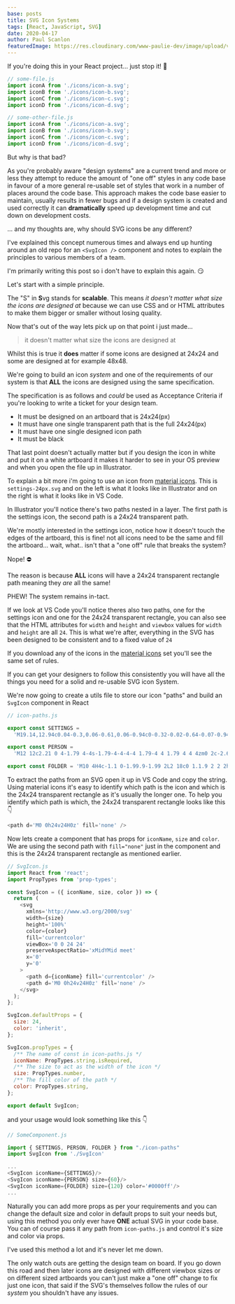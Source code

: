 ```yaml
---
base: posts
title: SVG Icon Systems
tags: [React, JavaScript, SVG]
date: 2020-04-17
author: Paul Scanlon
featuredImage: https://res.cloudinary.com/www-paulie-dev/image/upload/v1595915556/paulie.dev/2020/04/svg-icon-systems_e23nav.jpg
---
```


If you're doing this in your React project... just stop it! 🛑

```javascript
// some-file.js
import iconA from './icons/icon-a.svg';
import iconB from './icons/icon-b.svg';
import iconC from './icons/icon-c.svg';
import iconD from './icons/icon-d.svg';
```

```javascript
// some-other-file.js
import iconA from './icons/icon-a.svg';
import iconB from './icons/icon-b.svg';
import iconC from './icons/icon-c.svg';
import iconD from './icons/icon-d.svg';
```

But why is that bad?

As you're probably aware "design systems" are a current trend and more or less they attempt to reduce the amount of "one
off" styles in any code base in favour of a more general re-usable set of styles that work in a number of places around
the code base. This approach makes the code base easier to maintain, usually results in fewer bugs and if a design
system is created and used correctly it can **dramatically** speed up development time and cut down on development
costs.

... and my thoughts are, why should SVG icons be any different?

I've explained this concept numerous times and always end up hunting around an old repo for an `<SvgIcon />` component
and notes to explain the principles to various members of a team.

I'm primarily writing this post so i don't have to explain this again. 😏

Let's start with a simple principle.

The "S" in **S**vg stands for **scalable**. This means _it doesn't matter what size the icons are designed at_ because
we can use CSS and or HTML attributes to make them bigger or smaller without losing quality.

Now that's out of the way lets pick up on that point i just made...

> it doesn't matter what size the icons are designed at

Whilst this is true it **does** matter if some icons are designed at 24x24 and some are designed at for example 48x48.

We're going to build an icon _system_ and one of the requirements of our system is that **ALL** the icons are designed
using the same specification.

The specification is as follows and _could_ be used as Acceptance Criteria if you're looking to write a ticket for your
design team.

- It must be designed on an artboard that is 24x24(px)
- It must have one single transparent path that is the full 24x24(px)
- It must have one single designed icon path
- It must be black

That last point doesn't actually matter but if you design the icon in white and put it on a white artboard it makes it
harder to see in your OS preview and when you open the file up in Illustrator.

To explain a bit more i'm going to use an icon from
[material icons](https://material.io/resources/icons/?style=baseline). This is `settings-24px.svg` and on the left is
what it looks like in Illustrator and on the right is what it looks like in VS Code.

<AstroImage
  width='768'
  height='480'
  alt='Screenhot of viewbox'
  url='https://res.cloudinary.com/www-paulie-dev/image/upload/v1595927640/paulie.dev/2020/04/svg-icon-systems-image-1_jvtlpo.jpg'
/>

In Illustrator you'll notice there's two paths nested in a layer. The first path is the settings icon, the second path
is a 24x24 transparent path.

We're mostly interested in the settings icon, notice how it doesn't touch the edges of the artboard, this is fine! not
all icons need to be the same and fill the artboard... wait, what.. isn't that a "one off" rule that breaks the system?

Nope! ⛔

The reason is because **ALL** icons will have a 24x24 transparent rectangle path meaning they _are_ all the same!

PHEW! The system remains in-tact.

If we look at VS Code you'll notice theres also two paths, one for the settings icon and one for the 24x24 transparent
rectangle, you can also see that the HTML attributes for `width` and `height` and `viewbox` values for `width` and
`height` are all `24`. This is what we're after, everything in the SVG has been designed to be consistent and to a fixed
value of `24`

If you download any of the icons in the [material icons](https://material.io/resources/icons/?style=baseline) set you'll
see the same set of rules.

If you can get your designers to follow this consistently you will have all the things you need for a solid and
re-usable SVG icon System.

We're now going to create a utils file to store our icon "paths" and build an `SvgIcon` component in React

```javascript
// icon-paths.js

export const SETTINGS =
  'M19.14,12.94c0.04-0.3,0.06-0.61,0.06-0.94c0-0.32-0.02-0.64-0.07-0.94l2.03-1.58c0.18-0.14,0.23-0.41,0.12-0.61 l-1.92-3.32c-0.12-0.22-0.37-0.29-0.59-0.22l-2.39,0.96c-0.5-0.38-1.03-0.7-1.62-0.94L14.4,2.81c-0.04-0.24-0.24-0.41-0.48-0.41 h-3.84c-0.24,0-0.43,0.17-0.47,0.41L9.25,5.35C8.66,5.59,8.12,5.92,7.63,6.29L5.24,5.33c-0.22-0.08-0.47,0-0.59,0.22L2.74,8.87 C2.62,9.08,2.66,9.34,2.86,9.48l2.03,1.58C4.84,11.36,4.8,11.69,4.8,12s0.02,0.64,0.07,0.94l-2.03,1.58 c-0.18,0.14-0.23,0.41-0.12,0.61l1.92,3.32c0.12,0.22,0.37,0.29,0.59,0.22l2.39-0.96c0.5,0.38,1.03,0.7,1.62,0.94l0.36,2.54 c0.05,0.24,0.24,0.41,0.48,0.41h3.84c0.24,0,0.44-0.17,0.47-0.41l0.36-2.54c0.59-0.24,1.13-0.56,1.62-0.94l2.39,0.96 c0.22,0.08,0.47,0,0.59-0.22l1.92-3.32c0.12-0.22,0.07-0.47-0.12-0.61L19.14,12.94z M12,15.6c-1.98,0-3.6-1.62-3.6-3.6 s1.62-3.6,3.6-3.6s3.6,1.62,3.6,3.6S13.98,15.6,12,15.6z';

export const PERSON =
  'M12 12c2.21 0 4-1.79 4-4s-1.79-4-4-4-4 1.79-4 4 1.79 4 4 4zm0 2c-2.67 0-8 1.34-8 4v2h16v-2c0-2.66-5.33-4-8-4z';

export const FOLDER = 'M10 4H4c-1.1 0-1.99.9-1.99 2L2 18c0 1.1.9 2 2 2h16c1.1 0 2-.9 2-2V8c0-1.1-.9-2-2-2h-8l-2-2z';
```

To extract the paths from an SVG open it up in VS Code and copy the string. Using material icons it's easy to identify
which path is the icon and which is the 24x24 transparent rectangle as it's usually the longer one. To help you identify
which path is which, the 24x24 transparent rectangle looks like this 👇

```javascript
<path d='M0 0h24v24H0z' fill='none' />
```

Now lets create a component that has props for `iconName`, `size` and `color`. We are using the second path with
`fill="none"` just in the component and this is the 24x24 transparent rectangle as mentioned earlier.

```javascript
// SvgIcon.js
import React from 'react';
import PropTypes from 'prop-types';

const SvgIcon = ({ iconName, size, color }) => {
  return (
    <svg
      xmlns='http://www.w3.org/2000/svg'
      width={size}
      height='100%'
      color={color}
      fill='currentcolor'
      viewBox='0 0 24 24'
      preserveAspectRatio='xMidYMid meet'
      x='0'
      y='0'
    >
      <path d={iconName} fill='currentcolor' />
      <path d='M0 0h24v24H0z' fill='none' />
    </svg>
  );
};

SvgIcon.defaultProps = {
  size: 24,
  color: 'inherit',
};

SvgIcon.propTypes = {
  /** The name of const in icon-paths.js */
  iconName: PropTypes.string.isRequired,
  /** The size to act as the width of the icon */
  size: PropTypes.number,
  /** The fill color of the path */
  color: PropTypes.string,
};

export default SvgIcon;
```

and your usage would look something like this 👇

```javascript
// SomeComponent.js

import { SETTINGS, PERSON, FOLDER } from "./icon-paths"
import SvgIcon from './SvgIcon'

...
<SvgIcon iconName={SETTINGS}/>
<SvgIcon iconName={PERSON} size={60}/>
<SvgIcon iconName={FOLDER} size={120} color='#0000ff'/>
...

```

Naturally you can add more props as per your requirements and you can change the default size and color in default props
to suit your needs but, using this method you only ever have **ONE** actual SVG in your code base. You can of course
pass it any path from `icon-paths.js` and control it's size and color via props.

I've used this method a lot and it's never let me down.

The only watch outs are getting the design team on board. If you go down this road and then later icons are designed
with different viewbox sizes or on different sized artboards you can't just make a "one off" change to fix just one
icon, that said if the SVG's themselves follow the rules of our _system_ you shouldn't have any issues.
